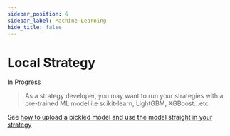 ```yaml
---
sidebar_position: 6
sidebar_label: Machine Learning
hide_title: false
---
```



# Local Strategy

<Highlight color="#ffba00"> In Progress </Highlight>

> As a strategy developer, you may want to run your strategies with a pre-trained ML model i.e scikit-learn, LightGBM, XGBoost...etc

See [how to upload a pickled model and use the model straight in your strategy](https://help.crypto-arsenal.io/en/articles/6406316-strategy-flow-ml-model)